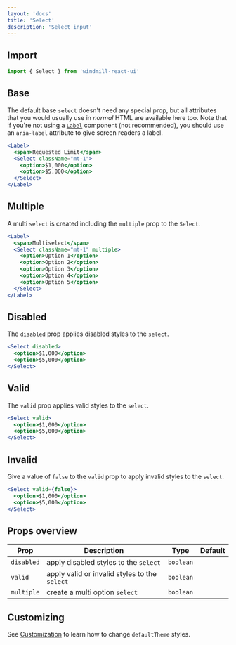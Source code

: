 ```yaml
---
layout: 'docs'
title: 'Select'
description: 'Select input'
---
```


## Import

```jsx
import { Select } from 'windmill-react-ui'
```

## Base

The default base `select` doesn't need any special prop, but all attributes that you would usually use in _normal_ HTML are available here too. Note that if you're not using a [`Label`](label) component (not recommended), you should use an `aria-label` attribute to give screen readers a label.

```jsx live
<Label>
  <span>Requested Limit</span>
  <Select className="mt-1">
    <option>$1,000</option>
    <option>$5,000</option>
  </Select>
</Label>
```

## Multiple

A multi `select` is created including the `multiple` prop to the `Select`.

```jsx live
<Label>
  <span>Multiselect</span>
  <Select className="mt-1" multiple>
    <option>Option 1</option>
    <option>Option 2</option>
    <option>Option 3</option>
    <option>Option 4</option>
    <option>Option 5</option>
  </Select>
</Label>
```

## Disabled

The `disabled` prop applies disabled styles to the `select`.

```jsx live
<Select disabled>
  <option>$1,000</option>
  <option>$5,000</option>
</Select>
```

## Valid

The `valid` prop applies valid styles to the `select`.

```jsx live
<Select valid>
  <option>$1,000</option>
  <option>$5,000</option>
</Select>
```

## Invalid

Give a value of `false` to the `valid` prop to apply invalid styles to the `select`.

```jsx live
<Select valid={false}>
  <option>$1,000</option>
  <option>$5,000</option>
</Select>
```

## Props overview

| Prop       | Description                                   | Type      | Default |
| ---------- | --------------------------------------------- | --------- | ------- |
| `disabled` | apply disabled styles to the `select`         | `boolean` |         |
| `valid`    | apply valid or invalid styles to the `select` | `boolean` |         |
| `multiple` | create a multi option `select`                | `boolean` |         |

## Customizing

See [Customization](../customization) to learn how to change `defaultTheme` styles.
